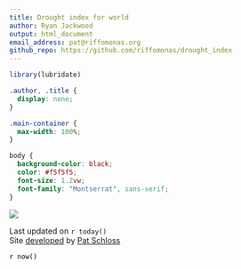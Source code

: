 ```yaml
---
title: Drought index for world
author: Ryan Jackwood
output: html_document
email_address: pat@riffomonas.org
github_repo: https://github.com/riffomonas/drought_index
---
```


<link rel="preconnect" href="https://fonts.googleapis.com">
<link rel="preconnect" href="https://fonts.gstatic.com" crossorigin>
<link href="https://fonts.googleapis.com/css2?family=Montserrat&display=swap" rel="stylesheet">


```r
library(lubridate)
```

```css
.author, .title {
  display: none;
}

.main-container {
  max-width: 100%;
}

body {
  background-color: black;
  color: #f5f5f5;
  font-size: 1.2vw;
  font-family: "Montserrat", sans-serif;
}
```

![](visuals/world_drought.png)


Last updated on `r today()`  
Site [developed](`r rmarkdown::metadata$github_repo`) by [Pat Schloss](mailto:`r rmarkdown::metadata$email_address`)

<p style="color: black">`r now()`</p>